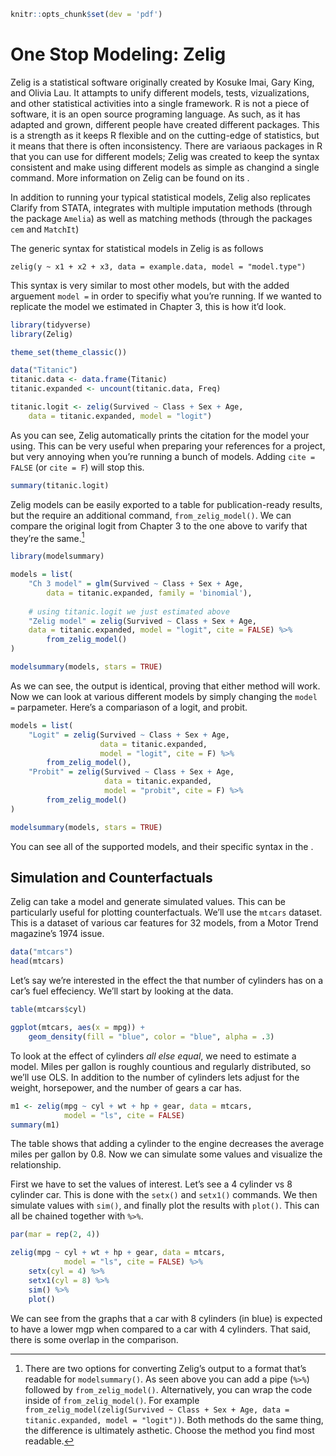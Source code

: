 ```r
knitr::opts_chunk$set(dev = 'pdf')
```

# One Stop Modeling: Zelig

Zelig is a statistical software originally created by Kosuke Imai, Gary King, and Olivia Lau. It attampts to unify different models, 
tests, vizualizations, and other statistical activities into a single framework. R is not a piece of software, it is an open source 
programing language. As such, as it has adapted and grown, different people have created different packages. This is a strength
as it keeps R flexible and on the cutting-edge of statistics, but it means that there is often inconsistency. There are variaous 
packages in R that you can use for different models; Zelig was created to keep the syntax consistent and make using different models as
simple as changind a single command. More information on Zelig can be found on its 
[\textcolor{blue}{website}](https://zeligproject.org/).

In addition to running your typical statistical models, Zelig also replicates Clarify from STATA, integrates with 
multiple imputation methods (through the package `Amelia`) as well as matching methods (through the packages `cem` and `MatchIt`)

The generic syntax for statistical models in Zelig is as follows

```
zelig(y ~ x1 + x2 + x3, data = example.data, model = "model.type")
```

This syntax is very similar to most other models, but with the added arguement `model = ` in order to specifiy what you're running. If
we wanted to replicate the model we estimated in Chapter 3, this is how it'd look.
```r
library(tidyverse)
library(Zelig)

theme_set(theme_classic())

data("Titanic")
titanic.data <- data.frame(Titanic)
titanic.expanded <- uncount(titanic.data, Freq)

titanic.logit <- zelig(Survived ~ Class + Sex + Age, 
    data = titanic.expanded, model = "logit")
```
As you can see, Zelig automatically prints the citation for the model your using. This can be very useful when preparing your 
references for a project, but very annoying when you're running a bunch of models. Adding `cite = FALSE` (or `cite = F`)
will stop this. 
```r
summary(titanic.logit)
```

Zelig models can be easily exported to a table for publication-ready results, but the require an additional command, `from_zelig_model()`. 
We can compare the original logit from Chapter 3 to the one above to varify that they're the same.[^1] 
```r
library(modelsummary)

models = list(
    "Ch 3 model" = glm(Survived ~ Class + Sex + Age, 
        data = titanic.expanded, family = 'binomial'),
    
    # using titanic.logit we just estimated above
    "Zelig model" = zelig(Survived ~ Class + Sex + Age, 
    data = titanic.expanded, model = "logit", cite = FALSE) %>% 
        from_zelig_model()
)

modelsummary(models, stars = TRUE)
```
As we can see, the output is identical, proving that either method will work. Now we can look at various different models by simply changing the
`model = ` parpameter. Here's a compariason of a logit, and probit.

```r
models = list(
    "Logit" = zelig(Survived ~ Class + Sex + Age,
                    data = titanic.expanded, 
                    model = "logit", cite = F) %>% 
        from_zelig_model(),
    "Probit" = zelig(Survived ~ Class + Sex + Age,
                     data = titanic.expanded,
                     model = "probit", cite = F) %>% 
        from_zelig_model()
)

modelsummary(models, stars = TRUE)
```
You can see all of the supported models, and their specific syntax in the [\textcolor{blue}{Zelig documentation}](http://docs.zeligproject.org/articles/index.html#section-core-zelig-model-details).

## Simulation and Counterfactuals
Zelig can take a model and generate simulated values. This can be particularly useful for plotting counterfactuals.
We'll use the `mtcars` dataset. This is a dataset of various car features for 32 models, from a Motor Trend magazine's 1974
issue. 

```r
data("mtcars")
head(mtcars)
```

Let's say we're interested in the effect the that number of cylinders has on a car's fuel effeciency. We'll
start by looking at the data.

```r
table(mtcars$cyl)

ggplot(mtcars, aes(x = mpg)) +
    geom_density(fill = "blue", color = "blue", alpha = .3)
```
To look at the effect of cylinders *all else equal*, we need to estimate a model.
Miles per gallon is roughly countious and regularly distributed, so we'll use OLS. In addition to the number of cylinders
lets adjust for the weight, horsepower, and the number of gears a car has. 
```r
m1 <- zelig(mpg ~ cyl + wt + hp + gear, data = mtcars, 
            model = "ls", cite = FALSE)
summary(m1)
```
The table shows that adding a cylinder to the engine decreases the average miles per gallon by 0.8. Now we can simulate some values
and visualize the relationship. 

First we have to set the values of interest. Let's see a 4 cylinder vs 8 cylinder car. This is done with the
`setx()` and `setx1()` commands. We then simulate values with `sim()`, and finally plot the results with `plot()`.
This can all be chained together with `%>%`.


```r
par(mar = rep(2, 4))

zelig(mpg ~ cyl + wt + hp + gear, data = mtcars, 
            model = "ls", cite = FALSE) %>% 
    setx(cyl = 4) %>% 
    setx1(cyl = 8) %>% 
    sim() %>% 
    plot()


```

We can see from the graphs that a car with 8 cylinders (in blue) is expected to have a lower mgp when
compared to a car with 4 cylinders. That said, there is some overlap in the comparison. 


[^1]: There are two options for converting Zelig's output to a format that's readable for `modelsummary()`. As seen above
you can add a pipe (`%>%`) followed by `from_zelig_model()`. Alternatively, you can wrap the code inside of `from_zelig_model()`. 
For example `from_zelig_model(zelig(Survived ~ Class + Sex + Age, data = titanic.expanded, model = "logit"))`.
Both methods do the same thing, the difference is ultimately asthetic. Choose the method you find most readable. 
